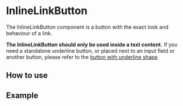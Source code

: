 
# InlineLinkButton

The InlineLinkButton component is a button with the exact look and behaviour of a link.

<Alert type="info">
    <b>The InlineLinkButton should only be used inside a text content.</b> If you need a standalone underline button, or placed next to an input field or another button, please refer to the <a href="?path=/docs/components-button--basic">button with underline shape</a>.
</Alert>

## How to use

<Canvas withSource="open">
    <Story id="components-inlinelinkbutton--basic" />
</Canvas>

## Example

<Canvas>
    <Story id="components-inlinelinkbutton--example" />
</Canvas>

<div class="hidden">
    <Primary />
</div>

